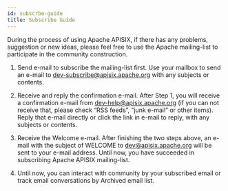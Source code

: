 ```yaml
---
id: subscrbe-guide
title: Subscribe Guide
---
```


During the process of using Apache APISIX, if there has any problems, suggestion or new ideas, please feel free to use the Apache mailing-list to participate in the community construction.

1. Send e-mail to subscribe the mailing-list first. Use your mailbox to send an e-mail to dev-subscribe@apisix.apache.org with any subjects or contents.

2. Receive and reply the confirmation e-mail. After Step 1, you will receive a confirmation e-mail from dev-help@apisix.apache.org (if you can not receive that, please check “RSS feeds”, “junk e-mail” or other items). Reply that e-mail directly or click the link in e-mail to reply, with any subjects or contents.

3. Receive the Welcome e-mail. After finishing the two steps above, an e-mail with the subject of WELCOME to dev@apisix.apache.org will be sent to your e-mail address. Until now, you have succeeded in subscribing Apache APISIX mailing-list.

4. Until now, you can interact with community by your subscribed email or track email conversations by Archived email list.